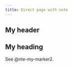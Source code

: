 ```yaml
---
title: Direct page with note
---
```


## My header

::: {#nte-my-marker2 .callout-note}
## My heading
:::

See @nte-my-marker2.

